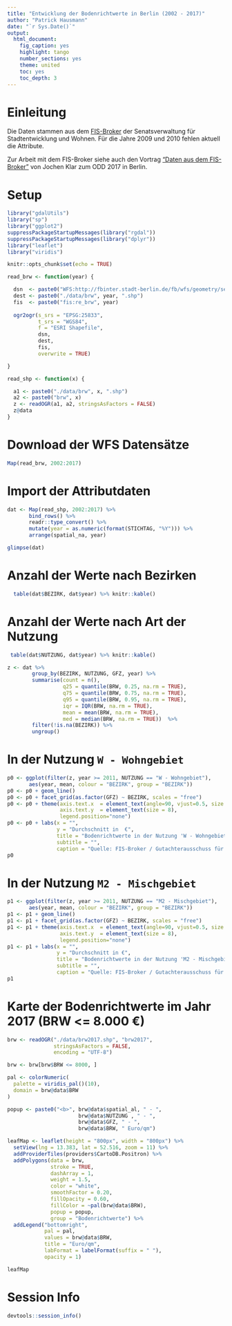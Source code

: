 ```yaml
---
title: "Entwicklung der Bodenrichtwerte in Berlin (2002 - 2017)"
author: "Patrick Hausmann"
date: "`r Sys.Date()`"
output:
  html_document:
    fig_caption: yes
    highlight: tango
    number_sections: yes
    theme: united
    toc: yes
    toc_depth: 3
---
```


# Einleitung

Die Daten stammen aus dem [FIS-Broker](http://www.stadtentwicklung.berlin.de/geoinformation/fis-broker/) der Senatsverwaltung für Stadtentwicklung und Wohnen. Für die Jahre 2009 und 2010 fehlen aktuell die Attribute.

Zur Arbeit mit dem FIS-Broker siehe auch den Vortrag ["Daten aus dem FIS-Broker"](https://jochenklar.de/files/talks/odd-2017/#1) von Jochen Klar zum ODD 2017 in Berlin.

# Setup

```r

library("gdalUtils")
library("sp")
library("ggplot2")
suppressPackageStartupMessages(library("rgdal"))
suppressPackageStartupMessages(library("dplyr"))
library("leaflet")
library("viridis")

knitr::opts_chunk$set(echo = TRUE)
```

```r

read_brw <- function(year) {

  dsn  <- paste0("WFS:http://fbinter.stadt-berlin.de/fb/wfs/geometry/senstadt/re_brw", year)
  dest <- paste0("./data/brw", year, ".shp")
  fis  <- paste0("fis:re_brw", year)
   
  ogr2ogr(s_srs = "EPSG:25833", 
          t_srs = "WGS84", 
          f = "ESRI Shapefile", 
          dsn, 
          dest, 
          fis,
          overwrite = TRUE)

}

read_shp <- function(x) {

  a1 <- paste0("./data/brw", x, ".shp")
  a2 <- paste0("brw", x)
  z <- readOGR(a1, a2, stringsAsFactors = FALSE)
  z@data
}

```

# Download der WFS Datensätze

```r

Map(read_brw, 2002:2017)

```

# Import der Attributdaten

```r

dat <- Map(read_shp, 2002:2017) %>%
       bind_rows() %>%
       readr::type_convert() %>%
       mutate(year = as.numeric(format(STICHTAG, "%Y"))) %>%
       arrange(spatial_na, year)

glimpse(dat)

```

# Anzahl der Werte nach Bezirken

```r
  table(dat$BEZIRK, dat$year) %>% knitr::kable()
```

# Anzahl der Werte nach Art der Nutzung

```r
 table(dat$NUTZUNG, dat$year) %>% knitr::kable()
```

```r

z <- dat %>% 
        group_by(BEZIRK, NUTZUNG, GFZ, year) %>% 
        summarise(count = n(),
                  q25 = quantile(BRW, 0.25, na.rm = TRUE),
                  q75 = quantile(BRW, 0.75, na.rm = TRUE),
                  q95 = quantile(BRW, 0.95, na.rm = TRUE),
                  iqr = IQR(BRW, na.rm = TRUE),
                  mean = mean(BRW, na.rm = TRUE),
                  med = median(BRW, na.rm = TRUE))  %>%
        filter(!is.na(BEZIRK)) %>%
        ungroup()

```

# In der Nutzung `W - Wohngebiet`

```r

p0 <- ggplot(filter(z, year >= 2011, NUTZUNG == "W - Wohngebiet"),
       aes(year, mean, colour = "BEZIRK", group = "BEZIRK"))
p0 <- p0 + geom_line()
p0 <- p0 + facet_grid(as.factor(GFZ) ~ BEZIRK, scales = "free")
p0 <- p0 + theme(axis.text.x  = element_text(angle=90, vjust=0.5, size = 8),
                 axis.text.y  = element_text(size = 8), 
                 legend.position="none")
p0 <- p0 + labs(x = "",
                y = "Durchschnitt in  €",
                title = "Bodenrichtwerte in der Nutzung 'W - Wohngebiet' (2011-2017)",
                subtitle = "",
                caption = "Quelle: FIS-Broker / Gutachterausschuss für Grundstückswerte in Berlin")
p0

```

# In der Nutzung `M2 - Mischgebiet`

```r

p1 <- ggplot(filter(z, year >= 2011, NUTZUNG == "M2 - Mischgebiet"),
       aes(year, mean, colour = "BEZIRK", group = "BEZIRK"))
p1 <- p1 + geom_line()
p1 <- p1 + facet_grid(as.factor(GFZ) ~ BEZIRK, scales = "free")
p1 <- p1 + theme(axis.text.x  = element_text(angle=90, vjust=0.5, size = 8),
                 axis.text.y  = element_text(size = 8),
                 legend.position="none")
p1 <- p1 + labs(x = "",
                y = "Durchschnitt in €",
                title = "Bodenrichtwerte in der Nutzung 'M2 - Mischgebiet' (2011-2017)",
                subtitle = "",
                caption = "Quelle: FIS-Broker / Gutachterausschuss für Grundstückswerte in Berlin")
p1
```

# Karte der Bodenrichtwerte im Jahr 2017 (BRW <= 8.000 €)

```r

brw <- readOGR("./data/brw2017.shp", "brw2017", 
               stringsAsFactors = FALSE, 
               encoding = "UTF-8")

brw <- brw[brw$BRW <= 8000, ]

pal <- colorNumeric(
  palette = viridis_pal()(10),
  domain = brw@data$BRW
)

popup <- paste0("<b>", brw@data$spatial_al, " - ",
                       brw@data$NUTZUNG , " - ",
                       brw@data$GFZ, " - ", 
                       brw@data$BRW, " Euro/qm")

leafMap <- leaflet(height = "800px", width = "800px") %>%
  setView(lng = 13.383, lat = 52.516, zoom = 11) %>%
  addProviderTiles(providers$CartoDB.Positron) %>%
  addPolygons(data = brw,
              stroke = TRUE,
              dashArray = 1,
              weight = 1.5,
              color = "white",
              smoothFactor = 0.20,
              fillOpacity = 0.60,
              fillColor = ~pal(brw@data$BRW),
              popup = popup,
              group = "Bodenrichtwerte") %>%
  addLegend("bottomright",
            pal = pal,
            values = brw@data$BRW,
            title = "Euro/qm",
            labFormat = labelFormat(suffix = " "),
            opacity = 1)
```

```r

leafMap

```

# Session Info

```r
devtools::session_info()
```

